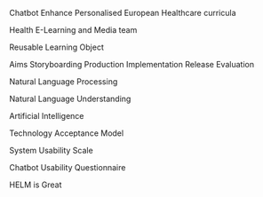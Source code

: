 \item[CEPEH] Chatbot Enhance Personalised European Healthcare curricula

\item[HELM] Health E-Learning and Media team 

\item[RLO] Reusable Learning Object 

\item[ASPIRE] Aims Storyboarding Production Implementation Release Evaluation

\item[NLP] Natural Language Processing

\item[NLU] Natural Language Understanding

\item[A.I] Artificial Intelligence

\item[TAM] Technology Acceptance Model

\item[SUS] System Usability Scale

\item[CUQ] Chatbot Usability Questionnaire

\item[HIG] HELM is Great